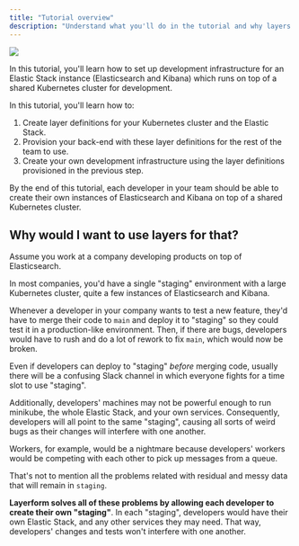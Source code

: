 ```yaml
---
title: "Tutorial overview"
description: "Understand what you'll do in the tutorial and why layers matter."
---
```


<div className="flex justify-center items-center">
    <img src="/images/octopus-spawn.png" className="w-96" />
</div>

In this tutorial, you'll learn how to set up development infrastructure for an Elastic Stack instance (Elasticsearch and Kibana) which runs on top of a shared Kubernetes cluster for development.

In this tutorial, you'll learn how to:

1. Create layer definitions for your Kubernetes cluster and the Elastic Stack.
2. Provision your back-end with these layer definitions for the rest of the team to use.
3. Create your own development infrastructure using the layer definitions provisioned in the previous step.

By the end of this tutorial, each developer in your team should be able to create their own instances of Elasticsearch and Kibana on top of a shared Kubernetes cluster.

## Why would I want to use layers for that?

Assume you work at a company developing products on top of Elasticsearch.

In most companies, you'd have a single "staging" environment with a large Kubernetes cluster, quite a few instances of Elasticsearch and Kibana.

Whenever a developer in your company wants to test a new feature, they'd have to merge their code to `main` and deploy it to "staging" so they could test it in a production-like environment. Then, if there are bugs, developers would have to rush and do a lot of rework to fix `main`, which would now be broken.

Even if developers can deploy to "staging" _before_ merging code, usually there will be a confusing Slack channel in which everyone fights for a time slot to use "staging".

Additionally, developers' machines may not be powerful enough to run minikube, the whole Elastic Stack, and your own services. Consequently, developers will all point to the same "staging", causing all sorts of weird bugs as their changes will interfere with one another.

Workers, for example, would be a nightmare because developers' workers would be competing with each other to pick up messages from a queue.

That's not to mention all the problems related with residual and messy data that will remain in `staging`.

**Layerform solves all of these problems by allowing each developer to create their own "staging"**. In each "staging", developers would have their own Elastic Stack, and any other services they may need. That way, developers' changes and tests won't interfere with one another.
